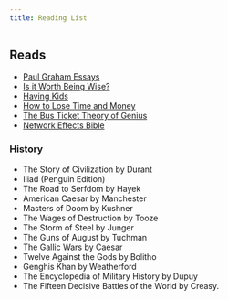 ```yaml
---
title: Reading List
---
```


## Reads

- [Paul Graham Essays](https://paulgraham.com/articles.html)
- [Is it Worth Being Wise?](https://paulgraham.com/wisdom.html)
- [Having Kids](https://paulgraham.com/kids.html)
- [How to Lose Time and Money](https://paulgraham.com/selfindulgence.html)
- [The Bus Ticket Theory of Genius](https://paulgraham.com/genius.html)
- [Network Effects Bible](https://www.nfx.com/post/network-effects-bible)

### History

- The Story of Civilization by Durant
- Iliad (Penguin Edition)
- The Road to Serfdom by Hayek
- American Caesar by Manchester
- Masters of Doom by Kushner
- The Wages of Destruction by Tooze
- The Storm of Steel by Junger
- The Guns of August by Tuchman
- The Gallic Wars by Caesar
- Twelve Against the Gods by Bolitho
- Genghis Khan by Weatherford
- The Encyclopedia of Military History by Dupuy 
- The Fifteen Decisive Battles of the World by Creasy.
